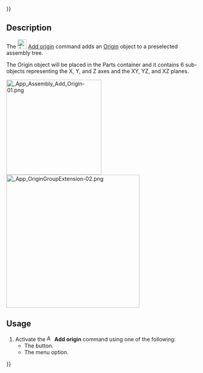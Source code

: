{{UnfinishedDocu{{#translation:}}}}
<languages/>

{{Docnav
|[[Assembly3_AddPlacement|Add placement]]
|[[Assembly3_MoveItemUp|Move item up]]
|[[Assembly3_Workbench|Assembly3]]
|IconL=Assembly_Add_Placement.svg‎‎
|IconR=Assembly_TreeItemUp.svg‎‎
|IconC=Assembly3_workbench_icon.svg
}}

{{GuiCommand
|Name=Assembly3 AddOrigin
|Icon=Assembly_Add_Origin.svg‎‎
|MenuLocation=Assembly3 → Workplane and origin → Add origin
|Workbenches=[[Assembly3_Workbench|Assembly3]]
}}

== Description ==

The [[Image:Assembly_Add_Origin.svg |24px]] [[Assembly3_AddOrigin|Add origin]] command adds an [[App_OriginGroupExtension|Origin]] object to a preselected assembly tree.

The Origin object will be placed in the Parts container and it contains 6 sub-objects representing the X, Y, and Z axes and the XY, YZ, and XZ planes.

[[Image: App_Assembly_Add_Origin-01.png|250px]] [[Image: App_OriginGroupExtension-02.png|350px]]

== Usage ==

# Activate the [[Image:Assembly_Add_Origin.svg |16px]] '''Add origin''' command using one of the following:
#* The {{Button|[[Image:Assembly_Add_Origin.svg |16px]] [[Assembly3_AddOrigin|Add origin]]}} button.
#* The {{MenuCommand|Assembly3 → Workplane and origin → [[Image:Assembly_Add_Origin.svg |16px]] Add origin}} menu option.


{{Docnav
|[[Assembly3_AddPlacement|Add placement]]
|[[Assembly3_MoveItemUp|Move item up]]
|[[Assembly3_Workbench|Assembly3]]
|IconL=Assembly_Add_Placement.svg‎‎
|IconR=Assembly_TreeItemUp.svg‎‎
|IconC=Assembly3_workbench_icon.svg
}}
 
{{Userdocnavi{{#translation:}}}}